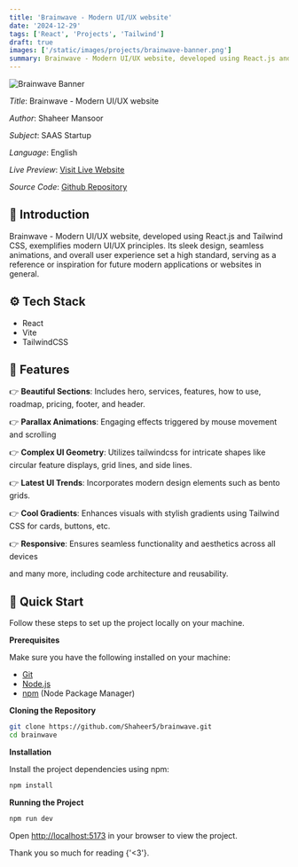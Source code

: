 ```yaml
---
title: 'Brainwave - Modern UI/UX website'
date: '2024-12-29'
tags: ['React', 'Projects', 'Tailwind']
draft: true
images: ['/static/images/projects/brainwave-banner.png']
summary: Brainwave - Modern UI/UX website, developed using React.js and Tailwind CSS, exemplifies modern UI/UX principles. Its sleek design, seamless animations, and overall user experience...
---
```


![Brainwave Banner](/static/images/projects/brainwave-banner.png)

_Title_: Brainwave - Modern UI/UX website

_Author_: Shaheer Mansoor

_Subject_: SAAS Startup

_Language_: English

_Live Preview_: [Visit Live Website](https://shaheer-brainwave.netlify.app/)

_Source Code_: [Github Repository](https://github.com/Shaheer5/brainwave)

<TOCInline toc={props.toc} asDisclosure />

## 🤖 Introduction

Brainwave - Modern UI/UX website, developed using React.js and Tailwind CSS, exemplifies modern UI/UX principles. Its sleek design, seamless animations, and overall user experience set a high standard, serving as a reference or inspiration for future modern applications or websites in general.

## ⚙️ Tech Stack

- React
- Vite
- TailwindCSS

## 🔋 Features

👉 **Beautiful Sections**: Includes hero, services, features, how to use, roadmap, pricing, footer, and header.

👉 **Parallax Animations**: Engaging effects triggered by mouse movement and scrolling

👉 **Complex UI Geometry**: Utilizes tailwindcss for intricate shapes like circular feature displays, grid lines, and side lines.

👉 **Latest UI Trends**: Incorporates modern design elements such as bento grids.

👉 **Cool Gradients**: Enhances visuals with stylish gradients using Tailwind CSS for cards, buttons, etc.

👉 **Responsive**: Ensures seamless functionality and aesthetics across all devices

and many more, including code architecture and reusability.

## 🤸 Quick Start

Follow these steps to set up the project locally on your machine.

**Prerequisites**

Make sure you have the following installed on your machine:

- [Git](https://git-scm.com/)
- [Node.js](https://nodejs.org/en)
- [npm](https://www.npmjs.com/) (Node Package Manager)

**Cloning the Repository**

```bash
git clone https://github.com/Shaheer5/brainwave.git
cd brainwave
```

**Installation**

Install the project dependencies using npm:

```bash
npm install
```

**Running the Project**

```bash
npm run dev
```

Open [http://localhost:5173](http://localhost:5173) in your browser to view the project.

Thank you so much for reading {'<3'}.
